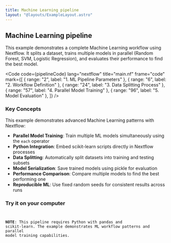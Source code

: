 ```yaml
---
title: Machine Learning pipeline
layout: "@layouts/ExampleLayout.astro"
---
```



<h2>Machine Learning pipeline</h2>

<p class="">
  This example demonstrates a complete Machine Learning workflow using Nextflow. It splits a dataset, trains multiple
  models in parallel (Random Forest, SVM, Logistic Regression), and evaluates their performance to find the best model.
</p>

<Code
  code={pipelineCode}
  lang="nextflow"
  title="main.nf"
  frame="code"
  mark={[
    { range: "2", label: "1. ML Pipeline Parameters" },
    { range: "6", label: "2. Workflow Definition" },
    { range: "24", label: "3. Data Splitting Process" },
    { range: "57", label: "4. Parallel Model Training" },
    { range: "96", label: "5. Model Evaluation" },
  ]}
/>

### Key Concepts

This example demonstrates advanced Machine Learning patterns with Nextflow:

- **Parallel Model Training**: Train multiple ML models simultaneously using the `each` operator
- **Python Integration**: Embed scikit-learn scripts directly in Nextflow processes
- **Data Splitting**: Automatically split datasets into training and testing subsets
- **Model Serialization**: Save trained models using pickle for evaluation
- **Performance Comparison**: Compare multiple models to find the best performing one
- **Reproducible ML**: Use fixed random seeds for consistent results across runs

### Try it on your computer

<Code
  lang="ansi"
  title="Launch the pipeline with this command"
  frame="terminal"
  code={terminalOutput}
/>

**NOTE**: This pipeline requires Python with pandas and scikit-learn. The example demonstrates ML workflow patterns and parallel model training capabilities.
